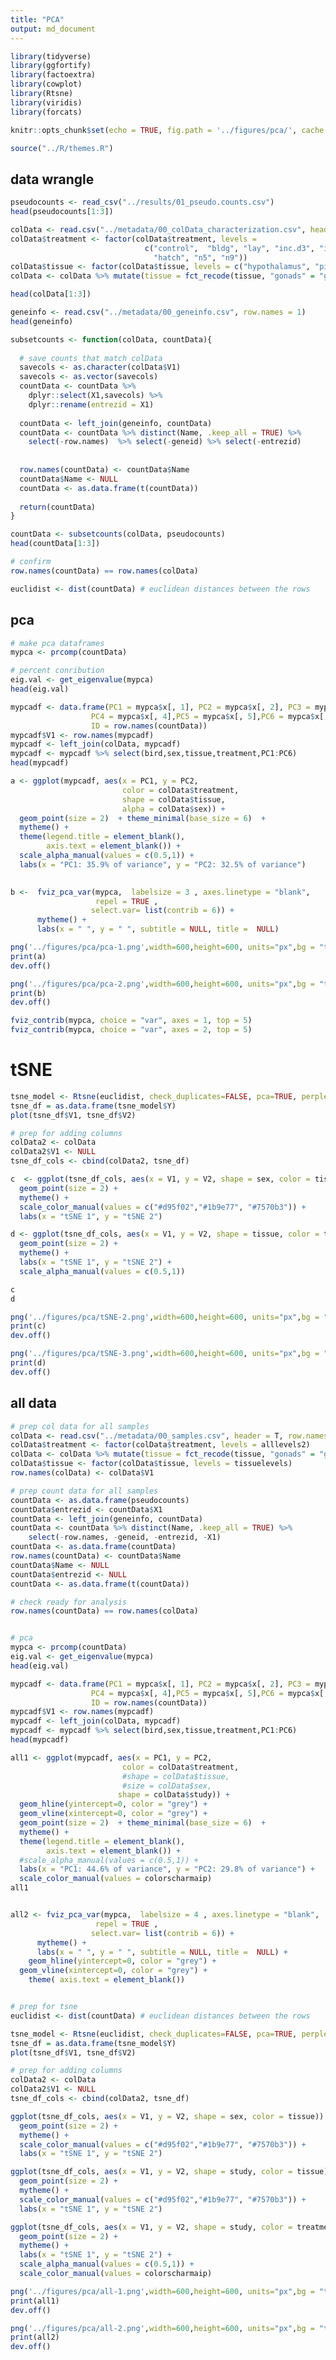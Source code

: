 ```yaml
---
title: "PCA"
output: md_document
---
```


```r
library(tidyverse)
library(ggfortify)
library(factoextra)
library(cowplot)
library(Rtsne)
library(viridis)
library(forcats)

knitr::opts_chunk$set(echo = TRUE, fig.path = '../figures/pca/', cache = T)

source("../R/themes.R")  
```

## data wrangle

```r
pseudocounts <- read_csv("../results/01_pseudo.counts.csv")
head(pseudocounts[1:3])

colData <- read.csv("../metadata/00_colData_characterization.csv", header = T, row.names = 1)
colData$treatment <- factor(colData$treatment, levels = 
                              c("control",  "bldg", "lay", "inc.d3", "inc.d9", "inc.d17", 
                                "hatch", "n5", "n9"))
colData$tissue <- factor(colData$tissue, levels = c("hypothalamus", "pituitary", "gonad"))
colData <- colData %>% mutate(tissue = fct_recode(tissue, "gonads" = "gonad"))

head(colData[1:3])

geneinfo <- read.csv("../metadata/00_geneinfo.csv", row.names = 1)
head(geneinfo)

subsetcounts <- function(colData, countData){
  
  # save counts that match colData
  savecols <- as.character(colData$V1) 
  savecols <- as.vector(savecols) 
  countData <- countData %>% 
    dplyr::select(X1,savecols) %>% 
    dplyr::rename(entrezid = X1)  
  
  countData <- left_join(geneinfo, countData)
  countData <- countData %>% distinct(Name, .keep_all = TRUE) %>%
    select(-row.names)  %>% select(-geneid) %>% select(-entrezid) 
  
  
  row.names(countData) <- countData$Name
  countData$Name <- NULL
  countData <- as.data.frame(t(countData))
  
  return(countData)
}

countData <- subsetcounts(colData, pseudocounts)
head(countData[1:3])

# confirm
row.names(countData) == row.names(colData)

euclidist <- dist(countData) # euclidean distances between the rows
```

## pca

```r
# make pca dataframes
mypca <- prcomp(countData)

# percent conribution
eig.val <- get_eigenvalue(mypca)
head(eig.val)

mypcadf <- data.frame(PC1 = mypca$x[, 1], PC2 = mypca$x[, 2], PC3 = mypca$x[, 3], 
                  PC4 = mypca$x[, 4],PC5 = mypca$x[, 5],PC6 = mypca$x[, 6],
                  ID = row.names(countData))
mypcadf$V1 <- row.names(mypcadf)
mypcadf <- left_join(colData, mypcadf)
mypcadf <- mypcadf %>% select(bird,sex,tissue,treatment,PC1:PC6)
head(mypcadf)
```


```r
a <- ggplot(mypcadf, aes(x = PC1, y = PC2, 
                         color = colData$treatment, 
                         shape = colData$tissue,
                         alpha = colData$sex)) +
  geom_point(size = 2)  + theme_minimal(base_size = 6)  +
  mytheme() +
  theme(legend.title = element_blank(), 
        axis.text = element_blank()) +
  scale_alpha_manual(values = c(0.5,1)) +
  labs(x = "PC1: 35.9% of variance", y = "PC2: 32.5% of variance") 
  

b <-  fviz_pca_var(mypca,  labelsize = 3 , axes.linetype = "blank", 
                   repel = TRUE ,
                  select.var= list(contrib = 6)) + 
      mytheme() + 
      labs(x = " ", y = " ", subtitle = NULL, title =  NULL) 

png('../figures/pca/pca-1.png',width=600,height=600, units="px",bg = "transparent")
print(a)
dev.off()

png('../figures/pca/pca-2.png',width=600,height=600, units="px",bg = "transparent")
print(b)
dev.off()
```

```r
fviz_contrib(mypca, choice = "var", axes = 1, top = 5) 
fviz_contrib(mypca, choice = "var", axes = 2, top = 5) 
```


# tSNE

```r
tsne_model <- Rtsne(euclidist, check_duplicates=FALSE, pca=TRUE, perplexity=5, theta=0.5, dims=2)
tsne_df = as.data.frame(tsne_model$Y) 
plot(tsne_df$V1, tsne_df$V2)

# prep for adding columns
colData2 <- colData 
colData2$V1 <- NULL
tsne_df_cols <- cbind(colData2, tsne_df)

c  <- ggplot(tsne_df_cols, aes(x = V1, y = V2, shape = sex, color = tissue)) +
  geom_point(size = 2) +
  mytheme() +
  scale_color_manual(values = c("#d95f02","#1b9e77", "#7570b3")) +
  labs(x = "tSNE 1", y = "tSNE 2")

d <- ggplot(tsne_df_cols, aes(x = V1, y = V2, shape = tissue, color = treatment, alpha = sex)) +
  geom_point(size = 2) +
  mytheme() +
  labs(x = "tSNE 1", y = "tSNE 2") +
  scale_alpha_manual(values = c(0.5,1))

c
d

png('../figures/pca/tSNE-2.png',width=600,height=600, units="px",bg = "transparent")
print(c)
dev.off()

png('../figures/pca/tSNE-3.png',width=600,height=600, units="px",bg = "transparent")
print(d)
dev.off()
```

## all data


```r
# prep col data for all samples
colData <- read.csv("../metadata/00_samples.csv", header = T, row.names = 1)
colData$treatment <- factor(colData$treatment, levels = alllevels2)
colData <- colData %>% mutate(tissue = fct_recode(tissue, "gonads" = "gonad"))
colData$tissue <- factor(colData$tissue, levels = tissuelevels)
row.names(colData) <- colData$V1

# prep count data for all samples
countData <- as.data.frame(pseudocounts)
countData$entrezid <- countData$X1
countData <- left_join(geneinfo, countData)
countData <- countData %>% distinct(Name, .keep_all = TRUE) %>%
    select(-row.names, -geneid, -entrezid, -X1) 
countData <- as.data.frame(countData)
row.names(countData) <- countData$Name
countData$Name <- NULL
countData$entrezid <- NULL
countData <- as.data.frame(t(countData))

# check ready for analysis
row.names(countData) == row.names(colData)


# pca
mypca <- prcomp(countData)
eig.val <- get_eigenvalue(mypca)
head(eig.val)

mypcadf <- data.frame(PC1 = mypca$x[, 1], PC2 = mypca$x[, 2], PC3 = mypca$x[, 3], 
                  PC4 = mypca$x[, 4],PC5 = mypca$x[, 5],PC6 = mypca$x[, 6],
                  ID = row.names(countData))
mypcadf$V1 <- row.names(mypcadf)
mypcadf <- left_join(colData, mypcadf)
mypcadf <- mypcadf %>% select(bird,sex,tissue,treatment,PC1:PC6)
head(mypcadf)

all1 <- ggplot(mypcadf, aes(x = PC1, y = PC2, 
                         color = colData$treatment, 
                         #shape = colData$tissue,
                         #size = colData$sex,
                        shape = colData$study)) +
  geom_hline(yintercept=0, color = "grey") +
  geom_vline(xintercept=0, color = "grey") +
  geom_point(size = 2)  + theme_minimal(base_size = 6)  +
  mytheme() +
  theme(legend.title = element_blank(),
        axis.text = element_blank()) +
  #scale_alpha_manual(values = c(0.5,1)) +
  labs(x = "PC1: 44.6% of variance", y = "PC2: 29.8% of variance") +
  scale_color_manual(values = colorscharmaip) 
all1


all2 <- fviz_pca_var(mypca,  labelsize = 4 , axes.linetype = "blank", 
                   repel = TRUE ,
                  select.var= list(contrib = 6)) + 
      mytheme() + 
      labs(x = " ", y = " ", subtitle = NULL, title =  NULL) +
    geom_hline(yintercept=0, color = "grey") +
  geom_vline(xintercept=0, color = "grey") +
    theme( axis.text = element_blank()) 


# prep for tsne
euclidist <- dist(countData) # euclidean distances between the rows

tsne_model <- Rtsne(euclidist, check_duplicates=FALSE, pca=TRUE, perplexity=10, theta=0.5, dims=2)
tsne_df = as.data.frame(tsne_model$Y) 
plot(tsne_df$V1, tsne_df$V2)

# prep for adding columns
colData2 <- colData 
colData2$V1 <- NULL
tsne_df_cols <- cbind(colData2, tsne_df)

ggplot(tsne_df_cols, aes(x = V1, y = V2, shape = sex, color = tissue)) +
  geom_point(size = 2) +
  mytheme() +
  scale_color_manual(values = c("#d95f02","#1b9e77", "#7570b3")) +
  labs(x = "tSNE 1", y = "tSNE 2") 

ggplot(tsne_df_cols, aes(x = V1, y = V2, shape = study, color = tissue)) +
  geom_point(size = 2) +
  mytheme() +
  scale_color_manual(values = c("#d95f02","#1b9e77", "#7570b3")) +
  labs(x = "tSNE 1", y = "tSNE 2") 

ggplot(tsne_df_cols, aes(x = V1, y = V2, shape = study, color = treatment)) +
  geom_point(size = 2) +
  mytheme() +
  labs(x = "tSNE 1", y = "tSNE 2") +
  scale_alpha_manual(values = c(0.5,1)) +
  scale_color_manual(values = colorscharmaip)
```

```r
png('../figures/pca/all-1.png',width=600,height=600, units="px",bg = "transparent")
print(all1)
dev.off()

png('../figures/pca/all-2.png',width=600,height=600, units="px",bg = "transparent")
print(all2)
dev.off()
```